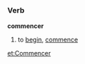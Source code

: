 =={{fr}}==
===Verb===
'''commencer'''
#to [[begin]], [[commence]]
{{fr-conj-cer|commen|avoir}}

[[et:Commencer]]